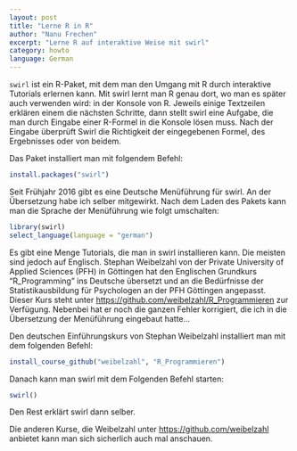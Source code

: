 ```yaml
---
layout: post
title: "Lerne R in R"
author: "Nanu Frechen"
excerpt: "Lerne R auf interaktive Weise mit swirl"
category: howto
language: German
---
```


`swirl` ist ein R-Paket, mit dem man den Umgang mit R durch interaktive Tutorials erlernen kann. Mit swirl lernt man R genau dort, wo man es später auch verwenden wird: in der Konsole von R. Jeweils einige Textzeilen erklären einem die nächsten Schritte, dann stellt swirl eine Aufgabe, die man durch Eingabe einer R-Formel in die Konsole lösen muss. Nach der Eingabe überprüft Swirl die Richtigkeit der eingegebenen Formel, des Ergebnisses oder von beidem. 

Das Paket installiert man mit folgendem Befehl:
```r
install.packages("swirl")
```

Seit Frühjahr 2016 gibt es eine Deutsche Menüführung für swirl. An der Übersetzung habe ich selber mitgewirkt. Nach dem Laden des Pakets kann man die Sprache der Menüführung wie folgt umschalten:
```r
library(swirl)
select_language(language = "german")
```

Es gibt eine Menge Tutorials, die man in swirl installieren kann. Die meisten sind jedoch auf Englisch. Stephan Weibelzahl von der Private University of Applied Sciences (PFH) in Göttingen hat den Englischen Grundkurs "R_Programming" ins Deutsche übersetzt und an die Bedürfnisse der Statistikausbildung für Psychologen an der PFH Göttingen angepasst. Dieser Kurs steht unter [https://github.com/weibelzahl/R_Programmieren](https://github.com/weibelzahl/R_Programmieren) zur Verfügung. Nebenbei hat er noch die ganzen Fehler korrigiert, die ich in die Übersetzung der Menüführung eingebaut hatte...


Den deutschen Einführungskurs von Stephan Weibelzahl installiert man mit dem folgenden Befehl:

```r
install_course_github("weibelzahl", "R_Programmieren")
```

Danach kann man swirl mit dem Folgenden Befehl starten:
```r
swirl()
```

Den Rest erklärt swirl dann selber.

Die anderen Kurse, die Weibelzahl unter [https://github.com/weibelzahl](https://github.com/weibelzahl) anbietet kann man sich sicherlich auch mal anschauen.
